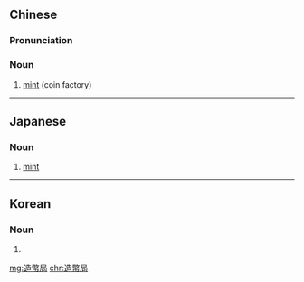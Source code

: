 {{also|造币局}}
==Chinese==
{{zh-forms|s=造币局}}

===Pronunciation===
{{zh-pron
|m=zàobìjú
|cat=n
}}

===Noun===
{{zh-noun}}

# {{lb|zh|Japanese}} [[mint]] (coin factory)

----

==Japanese==
{{wikipedia|lang=ja}}
{{ja-kanjitab|ぞう|へい|きょく|yomi=on}}

===Noun===
{{ja-noun|ぞうへいきょく}}

# [[mint]] {{gloss|money-producing building or institution}}

----

==Korean==
{{ko-hanjatab|조|폐|국}}

===Noun===
{{ko-noun|hj|hangeul=조폐국}}

# {{hanja form of|조폐국|mint}}

[[mg:造幣局]]
[[chr:造幣局]]